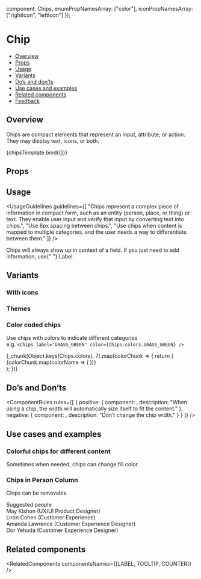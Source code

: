 
  component: Chips,
  enumPropNamesArray: ["color"],
  iconPropNamesArray: ["rightIcon", "leftIcon"]
});

<Meta
  title="Data display/Chips"
  component={Chips}
  argTypes={metaSettings.argTypes}
  decorators={metaSettings.decorators}
/>

<!--- Component template -->


<!--- Component documentation -->

# Chip

- [Overview](#overview)
- [Props](#props)
- [Usage](#usage)
- [Variants](#variants)
- [Do’s and don’ts](#dos-and-donts)
- [Use cases and examples](#use-cases-and-examples)
- [Related components](#related-components)
- [Feedback](#feedback)

## Overview

Chips are compact elements that represent an input, attribute, or action. They may display text, icons, or both.

<Canvas>
  <Story name="Overview" args={{ label: "This is a chip", readOnly: true }}>
    {chipsTemplate.bind({})}
  </Story>
</Canvas>

## Props

<ArgsTable of={Chips} />

## Usage

<UsageGuidelines
  guidelines={[
    "Chips represent a complex piece of information in compact form, such as an entity (person, place, or thing) or text. They enable user input and verify that input by converting text into chips.",
    "Use 8px spacing between chips.",
    "Use chips when content is mapped to multiple categories, and the user needs a way to differentiate between them."
  ]}
/>

<Tip>
  Chips will always show up in context of a field. If you just need to add information, use{" "}
  <Link href="/?path=/docs/data-display-label--overview" size={Link.sizes.SMALL} withoutSpacing>
    Label.
  </Link>
</Tip>

## Variants

### With icons

<Canvas>
  <Story name="With icons">
    <Chips label="Chip with left icon" leftIcon={Email} readOnly />
    <Chips label="Chip with right icon" rightIcon={Email} readOnly />
  </Story>
</Canvas>

### Themes

<Canvas>
  <Story name="Themes">
    <Chips label="This is a long chip" />
    <Chips label="Chip negative" color={Chips.colors.NEGATIVE} />
    <Chips label="Chip positive" color={Chips.colors.POSITIVE} />
    <Chips label="Disabled" disabled />
  </Story>
</Canvas>

### Color coded chips

Use chips with colors to indicate different categories<br />e.g. `<Chips label="GRASS_GREEN" color={Chips.colors.GRASS_GREEN} />`

<Canvas>
  <Story name="Chips Palette">
    <div style={{ display: "flex", width: "100%", height: 300 }}>
      {_chunk(Object.keys(Chips.colors), 7).map(colorChunk => {
        return (
          <div style={{ display: "flex", flexDirection: "column", justifyContent: "space-between" }}>
            {colorChunk.map(colorName => (
              <Chips label={colorName} color={Chips.colors[colorName]} readOnly allowTextSelection />
            ))}
          </div>
        );
      })}
    </div>
  </Story>
</Canvas>

## Do’s and Don’ts

<ComponentRules
  rules={[
    {
      positive: {
        component: <Chips label="Jason Tal" readOnly />,
        description: "When using a chip, the width will automatically size itself to fit the content."
      },
      negative: {
        component: <Chips label="This is a chip" className="monday-style-story-chips_chip-padding" readOnly />,
        description: "Don’t change the chip width."
      }
    }
  ]}
/>

## Use cases and examples

### Colorful chips for different content

Sometimes when needed, chips can change fill color.

<Canvas>
  <Story name="Colorful chips for different content">
    <DialogContentContainer className="monday-style-story-chips_search-bar">
      <div className="monday-style-story-chips_item">
        <Chips label="January" color={Chips.colors.POSITIVE} />
      </div>
      <Search />
      <div className="monday-style-story-chips_item">
        <Chips label="August" readOnly color={Chips.colors.LIPSTICK} />
      </div>
      <div className="monday-style-story-chips_item">
        <Chips label="April" readOnly color={Chips.colors.BUBBLE} />
      </div>
      <div className="monday-style-story-chips_item">
        <Chips label="March" readOnly color={Chips.colors.EGG_YOLK} />
      </div>
    </DialogContentContainer>
  </Story>
</Canvas>

### Chips in Person Column

Chips can be removable.

<Canvas>
  <Story name="Chips in Person Column">
    <DialogContentContainer className="monday-style-story-chips_search-bar">
      <Search placeholder="Search names, positions, or a team" />
      <div className="monday-style-story-chips_inline-container">
        <Chips label="Esther Schanler" />
        <Chips label="Itai Shabtai" />
      </div>
      <div className="monday-style-story-chips_lable">Suggested people</div>
      <div className="monday-style-story-chips_search">
        <div className="monday-style-story-chips_inline-container" key="cont-1">
          <Avatar size={Avatar.sizes.MEDIUM} src={person1} type={Avatar.types.IMG} />
          <span className="monday-style-story-chips_name">
            May Kishon <span>(UX/UI Product Designer)</span>
          </span>
        </div>
        <div className="monday-style-story-chips_inline-container" key="cont-2">
          <Avatar
            size={Avatar.sizes.MEDIUM}
            backgroundColor={Avatar.colors.DARK_PURPLE}
            text="LC"
            type={Avatar.types.TEXT}
          />
          <span className="monday-style-story-chips_name">
            Liron Cohen <span>(Customer Experience)</span>
          </span>
        </div>
        <div className="monday-style-story-chips_inline-container" key="cont-3">
          <Avatar size={Avatar.sizes.MEDIUM} text="DY" type={Avatar.types.TEXT} />
          <span className="monday-style-story-chips_name">
            Amanda Lawrence <span>(Customer Experience Designer)</span>
          </span>
        </div>
        <div className="monday-style-story-chips_inline-container" key="cont-4">
          <Avatar size={Avatar.sizes.MEDIUM} src={person1} type={Avatar.types.IMG} />
          <span className="monday-style-story-chips_name">
            Dor Yehuda <span>(Customer Experience Designer)</span>
          </span>
        </div>
      </div>
    </DialogContentContainer>
  </Story>
</Canvas>

## Related components

<RelatedComponents componentsNames={[LABEL, TOOLTIP, COUNTER]} />
